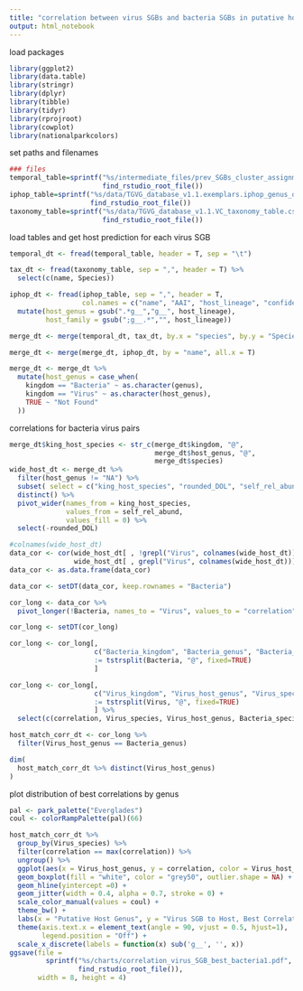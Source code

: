```yaml
---
title: "correlation between virus SGBs and bacteria SGBs in putative host genus"
output: html_notebook
---
```


load packages
```r
library(ggplot2)
library(data.table)
library(stringr)
library(dplyr)
library(tibble)
library(tidyr)
library(rprojroot)
library(cowplot)
library(nationalparkcolors)

```

set paths and filenames
```r
### files
temporal_table=sprintf("%s/intermediate_files/prev_SGBs_cluster_assignments_long_abundance.tsv", 
                       find_rstudio_root_file())
iphop_table=sprintf("%s/data/TGVG_database_v1.1.exemplars.iphop_genus_outputs1.filt.csv",
                    find_rstudio_root_file())
taxonomy_table=sprintf("%s/data/TGVG_database_v1.1.VC_taxonomy_table.csv",
                       find_rstudio_root_file())
```

load tables and get host prediction for each virus SGB
```r
temporal_dt <- fread(temporal_table, header = T, sep = "\t")

tax_dt <- fread(taxonomy_table, sep = ",", header = T) %>%
  select(c(name, Species))

iphop_dt <- fread(iphop_table, sep = ",", header = T, 
                  col.names = c("name", "AAI", "host_lineage", "confidence", "methods")) %>%
  mutate(host_genus = gsub(".*g__","g__", host_lineage),
         host_family = gsub(";g__.*","", host_lineage))

merge_dt <- merge(temporal_dt, tax_dt, by.x = "species", by.y = "Species", all.x = T)

merge_dt <- merge(merge_dt, iphop_dt, by = "name", all.x = T)

merge_dt <- merge_dt %>%
  mutate(host_genus = case_when(
    kingdom == "Bacteria" ~ as.character(genus),
    kingdom == "Virus" ~ as.character(host_genus),
    TRUE ~ "Not Found"
  ))
```

correlations for bacteria virus pairs
```r
merge_dt$king_host_species <- str_c(merge_dt$kingdom, "@", 
                                    merge_dt$host_genus, "@",
                                    merge_dt$species)
wide_host_dt <- merge_dt %>%
  filter(host_genus != "NA") %>%
  subset( select = c("king_host_species", "rounded_DOL", "self_rel_abund")) %>%
  distinct() %>%
  pivot_wider(names_from = king_host_species, 
              values_from = self_rel_abund, 
              values_fill = 0) %>%
  select(-rounded_DOL)

#colnames(wide_host_dt)
data_cor <- cor(wide_host_dt[ , !grepl("Virus", colnames(wide_host_dt))],  # Calculate correlations
                wide_host_dt[ , grepl("Virus", colnames(wide_host_dt))])
data_cor <- as.data.frame(data_cor)

data_cor <- setDT(data_cor, keep.rownames = "Bacteria")

cor_long <- data_cor %>%
  pivot_longer(!Bacteria, names_to = "Virus", values_to = "correlation")

cor_long <- setDT(cor_long)

cor_long <- cor_long[, 
                     c("Bacteria_kingdom", "Bacteria_genus", "Bacteria_species") 
                     := tstrsplit(Bacteria, "@", fixed=TRUE)
                     ]

cor_long <- cor_long[, 
                     c("Virus_kingdom", "Virus_host_genus", "Virus_species") 
                     := tstrsplit(Virus, "@", fixed=TRUE)
                     ] %>%
  select(c(correlation, Virus_species, Virus_host_genus, Bacteria_species, Bacteria_genus))

host_match_corr_dt <- cor_long %>%
  filter(Virus_host_genus == Bacteria_genus)

dim(
  host_match_corr_dt %>% distinct(Virus_host_genus)
)
```

plot distribution of best correlations by genus
```r
pal <- park_palette("Everglades")
coul <- colorRampPalette(pal)(66)

host_match_corr_dt %>%
  group_by(Virus_species) %>%
  filter(correlation == max(correlation)) %>%
  ungroup() %>%
  ggplot(aes(x = Virus_host_genus, y = correlation, color = Virus_host_genus)) +
  geom_boxplot(fill = "white", color = "grey50", outlier.shape = NA) +
  geom_hline(yintercept =0) +
  geom_jitter(width = 0.4, alpha = 0.7, stroke = 0) +
  scale_color_manual(values = coul) +
  theme_bw() + 
  labs(x = "Putative Host Genus", y = "Virus SGB to Host, Best Correlation") +
  theme(axis.text.x = element_text(angle = 90, vjust = 0.5, hjust=1),
        legend.position = "Off") +
  scale_x_discrete(labels = function(x) sub('g__', '', x))
ggsave(file = 
         sprintf("%s/charts/correlation_virus_SGB_best_bacteria1.pdf",
                 find_rstudio_root_file()), 
       width = 8, height = 4)

```













